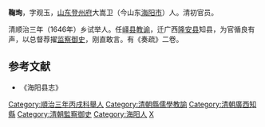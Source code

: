 '''鞠珣'''，字观玉，[[山东|山东]][[登州府|登州府]]大嵩卫（今山东[[海阳市|海阳市]]）人。清初官员。

清顺治三年（1646年）乡试举人。任[[峄县|峄县]][[教谕|教谕]]，迁广西[[隆安县|隆安县]]知县，为官循良有声，以总督荐擢[[监察御史|监察御史]]，刚直敢言。有《奏疏》二卷。

==参考文献==
*《海阳县志》

{{DEFAULTSORT:Ju鞠}}
[[Category:順治三年丙戌科舉人|Category:順治三年丙戌科舉人]]
[[Category:清朝縣儒學教諭|Category:清朝縣儒學教諭]]
[[Category:清朝廣西知縣|Category:清朝廣西知縣]]
[[Category:清朝監察御史|Category:清朝監察御史]]
[[Category:海阳人|Category:海阳人]]
[[Category:鞠姓|X]]